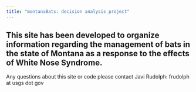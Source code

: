 ```yaml
---
title: "montanaBats: decision analysis project"
---
```


This site has been developed to organize information regarding the management of bats in the state of Montana as a response to the effects of White Nose Syndrome. 
---

Any questions about this site or code please contact Javi Rudolph: frudolph at usgs dot gov
